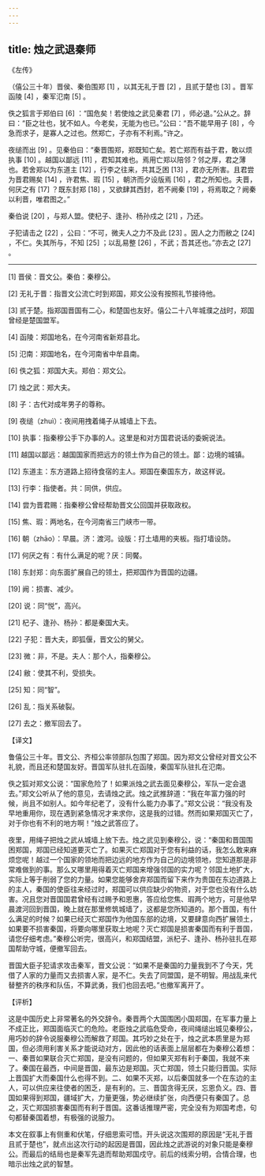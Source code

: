 ```yaml
---
---
---
```

title: 烛之武退秦师
---




《左传》

（僖公三十年）晋侯、秦伯围郑 [1] ，以其无礼于晋 [2] ，且贰于楚也 [3] 。晋军函陵 [4] ，秦军氾南 [5] 。

佚之狐言于郑伯曰 [6] ：“国危矣！若使烛之武见秦君 [7] ，师必退。”公从之。辞曰：“臣之壮也，犹不如人。今老矣，无能为也已。”公曰：“吾不能早用子 [8] ，今急而求子，是寡人之过也。然郑亡，子亦有不利焉。”许之。

夜缒而出 [9] 。见秦伯曰：“秦晋围郑，郑既知亡矣。若亡郑而有益于君，敢以烦执事 [10] 。越国以鄙远 [11] ，君知其难也。焉用亡郑以陪邻？邻之厚，君之薄也。若舍郑以为东道主 [12] ，行李之往来，共其乏困 [13] ，君亦无所害。且君尝为晋君赐矣 [14] ，许君焦、瑕 [15] ，朝济而夕设版焉 [16] ，君之所知也。夫晋，何厌之有 [17] ？既东封郑 [18] ，又欲肆其西封，若不阙秦 [19] ，将焉取之？阙秦以利晋，唯君图之。”

秦伯说 [20] ，与郑人盟。使杞子、逢孙、杨孙戍之 [21] ，乃还。

子犯请击之 [22] ，公曰：“不可，微夫人之力不及此 [23] 。因人之力而敝之 [24] ，不仁。失其所与，不知 [25] ；以乱易整 [26] ，不武；吾其还也。”亦去之 [27] 。



* * *



[1] 晋侯：晋文公。秦伯：秦穆公。

[2] 无礼于晋：指晋文公流亡时到郑国，郑文公没有按照礼节接待他。

[3] 贰于楚。指郑国晋国有二心，和楚国也友好。僖公二十八年城濮之战时，郑国曾经是楚国盟军。

[4] 函陵：郑国地名，在今河南省新郑县北。

[5] 氾南：郑国地名，在今河南省中牟县南。

[6] 佚之狐：郑国大夫。郑伯：郑文公。

[7] 烛之武：郑大夫。

[8] 子：古代对成年男子的尊称。

[9] 夜缒（zhuì）：夜间用拽着绳子从城墙上下去。

[10] 执事：指秦穆公手下办事的人。这里是和对方国君说话的委婉说法。

[11] 越国以鄙远：越国国家而把远方的领土作为自己的领土。鄙：边境的城镇。

[12] 东道主：东方道路上招待食宿的主人。郑国在秦国东方，故这样说。

[13] 行李：指使者。共：同供，供应。

[14] 尝为晋君赐：指秦穆公曾经帮助晋文公回国并获取政权。

[15] 焦、瑕：两地名，在今河南省三门峡市一带。

[16] 朝（zhāo）：早晨。济：渡河。设版：打土墙用的夹板。指打墙设防。

[17] 何厌之有：有什么满足的呢？厌：同饜。

[18] 东封郑：向东面扩展自己的领土，把郑国作为晋国的边疆。

[19] 阙：损害、减少。

[20] 说：同“悦”，高兴。

[21] 杞子、逢孙、杨孙：都是秦国大夫。

[22] 子犯：晋大夫，即狐偃，晋文公的舅父。

[23] 微：非，不是。夫人：那个人，指秦穆公。

[24] 敝：使其不利，受损失。

[25] 知：同“智”。

[26] 乱：指关系破裂。

[27] 去之：撤军回去了。

【译文】

鲁僖公三十年。晋文公、齐桓公率领部队包围了郑国。因为郑文公曾经对晋文公不礼貌，而且还和楚国友好。晋国军队驻扎在函陵，秦国军队驻扎在氾南。

佚之狐对郑文公说：“国家危险了！如果派烛之武去面见秦穆公，军队一定会退去。”郑文公听从了他的意见，去请烛之武。烛之武推辞道：“我在年富力强的时候，尚且不如别人。如今年纪老了，没有什么能力办事了。”郑文公说：“我没有及早地重用你，现在遇到紧急情况才来求你，这是我的过错。然而如果郑国灭亡了，对于你也有不利的地方啊！”烛之武答应了。

夜里，用绳子把烛之武从城墙上放下去。烛之武见到秦穆公，说：“秦国和晋国围困郑国，郑国已经知道要灭亡了。如果灭亡郑国对于您有利益的话，我怎么敢来麻烦您呢！越过一个国家的领地而把边远的地方作为自己的边境领地，您知道那是非常难做到的事。那么又哪里用得着灭亡郑国来增强邻国的实力呢？邻国土地扩大，实际上等于削弱了您的力量。如果您能够舍弃郑国而留下来作为贵国在东边道路上的主人，秦国的使臣往来经过时，郑国可以供应缺少的物资，对于您也没有什么妨害。况且您对晋国国君曾经有过赐予和恩惠，答应给您焦、瑕两个地方，可是他早晨渡河回到晋国，晚上就在那里修筑城墙了，这都是您所知道的。那个晋国，有什么满足的时候？如果已经灭亡郑国作为他国东部的边境，又要肆意向西扩展领土，如果要不损害秦国，将要向哪里获取土地呢？灭亡郑国是损害秦国而有利于晋国，请您仔细考虑。”秦穆公听完，很高兴，和郑国结盟，派杞子、逢孙、杨孙驻扎在郑国帮助守城，便撤军回去。

晋国大臣子犯请求攻击秦军，晋文公说：“如果不是秦国的力量我到不了今天，凭借了人家的力量而又去损害人家，是不仁。失去了同盟国，是不明智。用战乱来代替整齐的秩序和队伍，不算武勇，我们也回去吧。”也撤军离开了。

【评析】

这是中国历史上非常著名的外交辞令。秦晋两个大国围困小国郑国，在军事力量上不成正比，郑国面临灭亡的危险。老臣烛之武临危受命，夜间绳缒出城见秦穆公，用巧妙的辞令说服秦穆公而解救了郑国。其巧妙之处在于，烛之武本质里是为郑国，但必须用利害关系才能说动对方，因此他的话表面上层层都在为秦穆公着想：一、秦晋如果联合灭亡郑国，是没有问题的，但如果灭郑有利于秦国，我就不来了。秦国在最西，中间是晋国，最东边是郑国。灭亡郑国，领土只能归晋国。实际上晋国扩大而秦国什么也得不到。二、如果不灭郑，以后秦国就多一个在东边的主人，可以供应来往使者的困乏，是有利的。三、晋国贪得无厌，忘恩负义。四、晋国如果得到郑国，疆域扩大，力量更强，势必继续扩张，向西便只有秦国了。总之，灭亡郑国损害秦国而有利于晋国。这番话推理严密，完全没有为郑国考虑，句句都替秦国着想，有极强的说服力。

本文在叙事上有侧重和伏笔，仔细思索可悟。开头说这次围郑的原因是“无礼于晋且贰于楚也”，就点出这次行动的起因是晋国，因此烛之武游说的对象只能是秦穆公。而最后的结局也是秦军先退而帮助郑国戍守。前后的线索分明，合情合理，也暗示出烛之武的智慧。